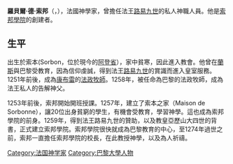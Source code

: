 '''羅貝爾·德·索邦'''（{{lang-fr|Robert de Sorbon}}，{{bd|1201年|10月9日|1274年|8月15日|catIdx=Sorbon, Robert de}}），法國神學家，曾擔任法王[[路易九世_(法兰西)|路易九世]]的私人神職人員。他是[[索邦學院|索邦學院]]的創建者。
==生平==
出生於索本(Sorbon，位於現今的[[阿登省|阿登省]]），家中貧寒，因此進入教會。他曾在[[蘭斯|蘭斯]]與巴黎受教育，因為信仰虔誠，得到法王[[路易九世_(法兰西)|路易九世]]的賞識而進入皇室服務。1251年前後，成為[[康布雷|康布雷]]的[[法政牧師|法政牧師]]。1258年，被任命為巴黎的法政牧師，成為法王私人的告解神父。

1253年前後，索邦開始開班授課。1257年，建立了索本之家（Maison de Sorbonne），讓20位出身貧窮的學生，有機會受教育，學習神學。這也成為索邦學院的前身。1259年，得到法王路易九世的贊助，以及教皇亞歷山大四世的背書，正式建立索邦學院。索邦學院很快就成為巴黎教育的中心，至1274年過世之前，索邦一直擔任索邦學院的校長，在此教授神學，以及為人祈禱。
{{Authority control}}
{{DEFAULTSORT:Sorbon, Robert de}}
[[Category:法国神学家|Category:法国神学家]]
[[Category:巴黎大學人物|Category:巴黎大學人物]]